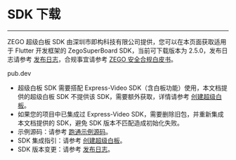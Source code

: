 # SDK 下载

- - -

ZEGO 超级白板 SDK 由深圳市即构科技有限公司提供，您可以在本页面获取适用于 Flutter 开发框架的 ZegoSuperBoard SDK，当前可下载版本为 2.5.0，发布日志请参考 [发布日志](./Product%20Desc/Release%20Note.mdx)，合规事宜请参考 [ZEGO 安全合规白皮书](https://doc-zh.zego.im/policies-and-agreements/zego-security-and-compliance-white-paper)。

<Card title="ZegoSuperBoard SDK v2.5.0" href="https://pub.dev/packages/zego_superboard" target="_blank">
pub.dev
</Card>

<Note title="说明">

- 超级白板 SDK 需要搭配 Express-Video SDK（含白板功能）使用，本文档提供的超级白板 SDK 不提供该 SDK，需要额外获取，详情请参考 [创建超级白板](./Quick%20Start/create%20white%20board.mdx)。
- 如果您的项目中已集成过 Express-Video SDK，需要删除旧包，并重新集成本文档提供的 SDK，避免 SDK 版本不匹配造成初始化失败。
- 示例源码：请参考 [跑通示例源码](./Quick%20Start/Run%20Demo.mdx)。
- SDK 集成指引：请参考 [创建超级白板](./Quick%20Start/create%20white%20board.mdx)。
- SDK 版本变更：请参考 [发布日志](./Product%20Desc/Release%20Note.mdx)。
</Note>


